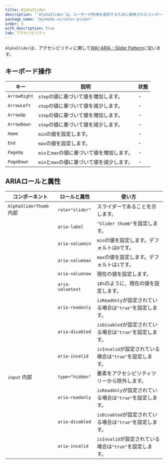 ```yaml
---
title: AlphaSlider
description: "`AlphaSlider`は、ユーザーが色相を選択するために使用されるコンポーネントです。"
package_name: "@yamada-ui/color-picker"
order: 3
with_description: true
tab: アクセシビリティ
---
```


`AlphaSlider`は、アクセシビリティに関して[WAI-ARIA - Slider Pattern](https://www.w3.org/WAI/ARIA/apg/patterns/slider/)に従います。

## キーボード操作

| キー         | 説明                                       | 状態 |
| ------------ | ------------------------------------------ | ---- |
| `ArrowRight` | `step`の値に基づいて値を増加します。       | -    |
| `ArrowLeft`  | `step`の値に基づいて値を減少します。       | -    |
| `ArrowUp`    | `step`の値に基づいて値を増加します。       | -    |
| `ArrowDown`  | `step`の値に基づいて値を減少します。       | -    |
| `Home`       | `min`の値を設定します。                    | -    |
| `End`        | `max`の値を設定します。                    | -    |
| `PageUp`     | `min`と`max`の値に基づいて値を増加します。 | -    |
| `PageDown`   | `min`と`max`の値に基づいて値を減少します。 | -    |

## ARIAロールと属性

| コンポーネント                     | ロールと属性     | 使い方                                                   |
| ---------------------------------- | ---------------- | -------------------------------------------------------- |
| `AlphaSliderThumb` <Tag>内部</Tag> | `role="slider"`  | スライダーであることを示します。                         |
|                                    | `aria-label`     | `"Slider thumb"`を設定します。                           |
|                                    | `aria-valuemin`  | `min`の値を設定します。デフォルトは`0`です。             |
|                                    | `aria-valuemax`  | `max`の値を設定します。デフォルトは`1`です。             |
|                                    | `aria-valuenow`  | 現在の値を設定します。                                   |
|                                    | `aria-valuetext` | `18%`のように、現在の値を設定します。                    |
|                                    | `aria-readonly`  | `isReadOnly`が設定されている場合は`"true"`を設定します。 |
|                                    | `aria-disabled`  | `isDisabled`が設定されている場合は`"true"`を設定します。 |
|                                    | `aria-invalid`   | `isInvalid`が設定されている場合は`"true"`を設定します。  |
| `input` <Tag>内部</Tag>            | `type="hidden"`  | 要素をアクセシビリティツリーから除外します。             |
|                                    | `aria-readonly`  | `isReadOnly`が設定されている場合は`"true"`を設定します。 |
|                                    | `aria-disabled`  | `isDisabled`が設定されている場合は`"true"`を設定します。 |
|                                    | `aria-invalid`   | `isInvalid`が設定されている場合は`"true"`を設定します。  |
